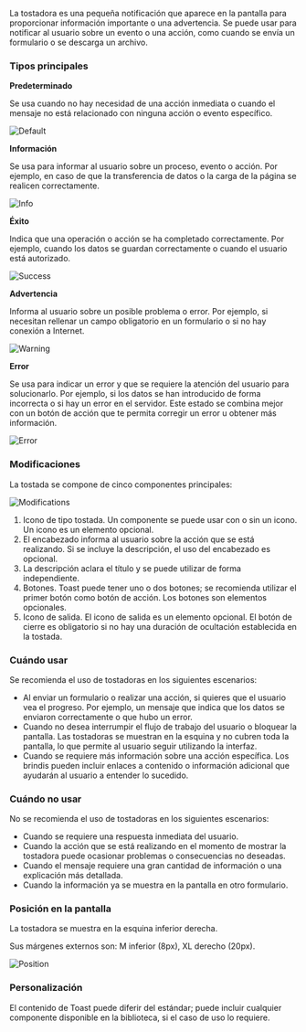 La tostadora es una pequeña notificación que aparece en la pantalla para proporcionar información importante o una advertencia. Se puede usar para notificar al usuario sobre un evento o una acción, como cuando se envía un formulario o se descarga un archivo.

### Tipos principales

**Predeterminado**

Se usa cuando no hay necesidad de una acción inmediata o cuando el mensaje no está relacionado con ninguna acción o evento específico.

![Default](/static/images/design/Toaster/Default.png)

**Información**

Se usa para informar al usuario sobre un proceso, evento o acción. Por ejemplo, en caso de que la transferencia de datos o la carga de la página se realicen correctamente.

![Info](/static/images/design/Toaster/Info.png)

**Éxito**

Indica que una operación o acción se ha completado correctamente. Por ejemplo, cuando los datos se guardan correctamente o cuando el usuario está autorizado.

![Success](/static/images/design/Toaster/Success.png)

**Advertencia**

Informa al usuario sobre un posible problema o error. Por ejemplo, si necesitan rellenar un campo obligatorio en un formulario o si no hay conexión a Internet.

![Warning](/static/images/design/Toaster/Warning.png)

**Error**

Se usa para indicar un error y que se requiere la atención del usuario para solucionarlo. Por ejemplo, si los datos se han introducido de forma incorrecta o si hay un error en el servidor. Este estado se combina mejor con un botón de acción que te permita corregir un error u obtener más información.

![Error](/static/images/design/Toaster/Error.png)

### Modificaciones

La tostada se compone de cinco componentes principales:

![Modifications](/static/images/design/Toaster/Modifications.png)

1. Icono de tipo tostada. Un componente se puede usar con o sin un icono. Un icono es un elemento opcional.
2. El encabezado informa al usuario sobre la acción que se está realizando. Si se incluye la descripción, el uso del encabezado es opcional.
3. La descripción aclara el título y se puede utilizar de forma independiente.
4. Botones. Toast puede tener uno o dos botones; se recomienda utilizar el primer botón como botón de acción. Los botones son elementos opcionales.
5. Icono de salida. El icono de salida es un elemento opcional. El botón de cierre es obligatorio si no hay una duración de ocultación establecida en la tostada.

### Cuándo usar

Se recomienda el uso de tostadoras en los siguientes escenarios:

- Al enviar un formulario o realizar una acción, si quieres que el usuario vea el progreso. Por ejemplo, un mensaje que indica que los datos se enviaron correctamente o que hubo un error.
- Cuando no desea interrumpir el flujo de trabajo del usuario o bloquear la pantalla. Las tostadoras se muestran en la esquina y no cubren toda la pantalla, lo que permite al usuario seguir utilizando la interfaz.
- Cuando se requiere más información sobre una acción específica. Los brindis pueden incluir enlaces a contenido o información adicional que ayudarán al usuario a entender lo sucedido.

### Cuándo no usar

No se recomienda el uso de tostadoras en los siguientes escenarios:

- Cuando se requiere una respuesta inmediata del usuario.
- Cuando la acción que se está realizando en el momento de mostrar la tostadora puede ocasionar problemas o consecuencias no deseadas.
- Cuando el mensaje requiere una gran cantidad de información o una explicación más detallada.
- Cuando la información ya se muestra en la pantalla en otro formulario.

### Posición en la pantalla

La tostadora se muestra en la esquina inferior derecha.

Sus márgenes externos son: M inferior (8px), XL derecho (20px).

![Position](/static/images/design/Toaster/Position.png)

### Personalización

El contenido de Toast puede diferir del estándar; puede incluir cualquier componente disponible en la biblioteca, si el caso de uso lo requiere.